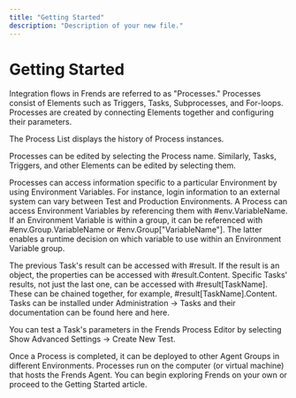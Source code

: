```yaml
---
title: "Getting Started"
description: "Description of your new file."
---
```


# Getting Started

Integration flows in Frends are referred to as "Processes." Processes consist of Elements such as Triggers, Tasks, Subprocesses, and For-loops. Processes are created by connecting Elements together and configuring their parameters.

The Process List displays the history of Process instances.

Processes can be edited by selecting the Process name. Similarly, Tasks, Triggers, and other Elements can be edited by selecting them.

Processes can access information specific to a particular Environment by using Environment Variables. For instance, login information to an external system can vary between Test and Production Environments. A Process can access Environment Variables by referencing them with #env.VariableName. If an Environment Variable is within a group, it can be referenced with #env.Group.VariableName or #env.Group["VariableName"]. The latter enables a runtime decision on which variable to use within an Environment Variable group.

The previous Task's result can be accessed with #result. If the result is an object, the properties can be accessed with #result.Content. Specific Tasks' results, not just the last one, can be accessed with #result[TaskName]. These can be chained together, for example, #result[TaskName].Content. Tasks can be installed under Administration -\> Tasks and their documentation can be found here and here.

You can test a Task's parameters in the Frends Process Editor by selecting Show Advanced Settings -\> Create New Test.

Once a Process is completed, it can be deployed to other Agent Groups in different Environments. Processes run on the computer (or virtual machine) that hosts the Frends Agent. You can begin exploring Frends on your own or proceed to the Getting Started article.
